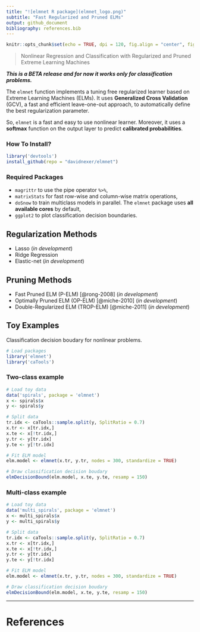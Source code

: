```yaml
---
title: "![elmnet R package](elmnet_logo.png)"
subtitle: "Fast Regularized and Pruned ELMs"
output: github_document
bibliography: references.bib
---
```


```r
knitr::opts_chunk$set(echo = TRUE, dpi = 120, fig.align = "center", fig.width=5, fig.height=3)
```

> Nonlinear Regression and Classification with Regularized and Pruned Extreme Learning Machines

***This is a BETA release and for now it works only for classification problems.***

The `elmnet` function implements a tuning free regularized learner based on Extreme Learning Machines (ELMs). It uses **Generalized Cross Validation** (GCV), a fast and efficient leave-one-out approach, to automatically define the best regularization parameter.

So, `elmnet` is a fast and easy to use nonlinear learner. Moreover, it uses a **softmax** function on the output layer to predict **calibrated probabilities**.

### How To Install?

```r
library('devtools')
install_github(repo = "davidnexer/elmnet")
```

### Required Packages

* `magrittr` to use the pipe operator `%>%`,
* `matrixStats` for fast row-wise and column-wise matrix operations,
* `doSnow` to train multiclass models in parallel. The `elmnet` package uses **all available cores** by default,
* `ggplot2` to plot classification decision boundaries.

## Regularization Methods

* Lasso (*in development*)
* Ridge Regression
* Elastic-net (*in development*)

## Pruning Methods

* Fast Pruned ELM (P-ELM) [@rong-2008] (*in development*)
* Optimally Pruned ELM (OP-ELM) [@miche-2010] (*in development*)
* Double-Regularized ELM (TROP-ELM) [@miche-2011] (*in development*)

## Toy Examples

Classification decision boudary for nonlinear problems.

```r
# Load packages
library('elmnet')
library('caTools')
```

### Two-class example

```r
# Load toy data
data('spirals', package = 'elmnet')
x <- spirals$x
y <- spirals$y

# Split data
tr.idx <- caTools::sample.split(y, SplitRatio = 0.7)
x.tr <- x[tr.idx,]
x.te <- x[!tr.idx,]
y.tr <- y[tr.idx]
y.te <- y[!tr.idx]

# Fit ELM model
elm.model <- elmnet(x.tr, y.tr, nodes = 300, standardize = TRUE)

# Draw classification decision boudary
elmDecisionBound(elm.model, x.te, y.te, resamp = 150)
```

### Multi-class example

```r
# Load toy data
data('multi_spirals', package = 'elmnet')
x <- multi_spirals$x
y <- multi_spirals$y

# Split data
tr.idx <- caTools::sample.split(y, SplitRatio = 0.7)
x.tr <- x[tr.idx,]
x.te <- x[!tr.idx,]
y.tr <- y[tr.idx]
y.te <- y[!tr.idx]

# Fit ELM model
elm.model <- elmnet(x.tr, y.tr, nodes = 300, standardize = TRUE)

# Draw classification decision boudary
elmDecisionBound(elm.model, x.te, y.te, resamp = 150)
```

******

# References
